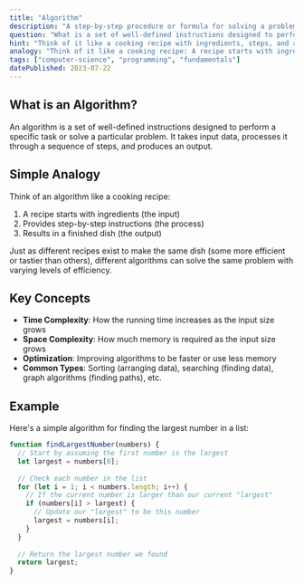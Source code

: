 ```yaml
---
title: "Algorithm"
description: "A step-by-step procedure or formula for solving a problem or accomplishing a task."
question: "What is a set of well-defined instructions designed to perform a specific task or solve a particular problem called?"
hint: "Think of it like a cooking recipe with ingredients, steps, and a finished dish."
analogy: "Think of it like a cooking recipe: A recipe starts with ingredients (the input), provides step-by-step instructions (the process), and results in a finished dish (the output). Just as different recipes exist to make the same dish (some more efficient or tastier than others), different algorithms can solve the same problem with varying levels of efficiency."
tags: ["computer-science", "programming", "fundamentals"]
datePublished: 2023-07-22
---
```


## What is an Algorithm?

An algorithm is a set of well-defined instructions designed to perform a specific task or solve a particular problem. It takes input data, processes it through a sequence of steps, and produces an output.

## Simple Analogy

Think of an algorithm like a cooking recipe:

1. A recipe starts with ingredients (the input)
2. Provides step-by-step instructions (the process)
3. Results in a finished dish (the output)

Just as different recipes exist to make the same dish (some more efficient or tastier than others), different algorithms can solve the same problem with varying levels of efficiency.

## Key Concepts

- **Time Complexity**: How the running time increases as the input size grows
- **Space Complexity**: How much memory is required as the input size grows
- **Optimization**: Improving algorithms to be faster or use less memory
- **Common Types**: Sorting (arranging data), searching (finding data), graph algorithms (finding paths), etc.

## Example

Here's a simple algorithm for finding the largest number in a list:

```javascript
function findLargestNumber(numbers) {
  // Start by assuming the first number is the largest
  let largest = numbers[0];
  
  // Check each number in the list
  for (let i = 1; i < numbers.length; i++) {
    // If the current number is larger than our current "largest"
    if (numbers[i] > largest) {
      // Update our "largest" to be this number
      largest = numbers[i];
    }
  }
  
  // Return the largest number we found
  return largest;
}
``` 